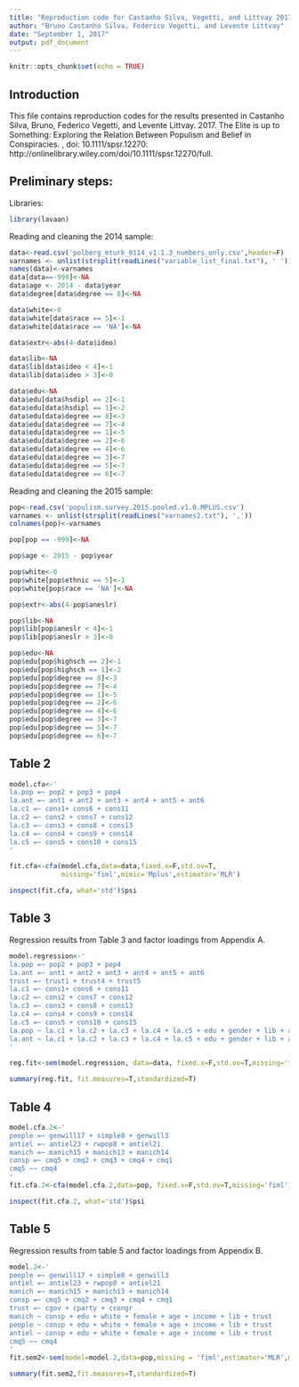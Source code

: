 ```yaml
---
title: "Reproduction code for Castanho Silva, Vegetti, and Littvay 2017"
author: "Bruno Castanho Silva, Federico Vegetti, and Levente Littvay"
date: "September 1, 2017"
output: pdf_document
---
```


```r
knitr::opts_chunk$set(echo = TRUE)
```

## Introduction

This file contains reproduction codes for the results presented in Castanho Silva, Bruno, Federico Vegetti, and Levente Littvay. 2017. The Elite is up to Something: Exploring the Relation Between Populism and Belief in Conspiracies. \textit{Swiss Political Science Review}, doi: 10.1111/spsr.12270: http://onlinelibrary.wiley.com/doi/10.1111/spsr.12270/full.

## Preliminary steps:

Libraries:

```r
library(lavaan)
```

Reading and cleaning the 2014 sample:

```r
data<-read.csv('polberg_mturk_0114_v1.1.3_numbers_only.csv',header=F)
varnames <- unlist(strsplit(readLines("variable_list_final.txt"), ' '))
names(data)<-varnames
data[data==-999]<-NA
data$age <- 2014 - data$year
data$degree[data$degree == 8]<-NA

data$white<-0
data$white[data$race == 5]<-1
data$white[data$race == 'NA']<-NA

data$extr<-abs(4-data$ideo)

data$lib<-NA
data$lib[data$ideo < 4]<-1
data$lib[data$ideo > 3]<-0

data$edu<-NA
data$edu[data$hsdipl == 2]<-1
data$edu[data$hsdipl == 1]<-2
data$edu[data$degree == 8]<-3
data$edu[data$degree == 7]<-4
data$edu[data$degree == 1]<-5
data$edu[data$degree == 2]<-6
data$edu[data$degree == 4]<-6
data$edu[data$degree == 3]<-7
data$edu[data$degree == 5]<-7
data$edu[data$degree == 6]<-7
```

Reading and cleaning the 2015 sample:

```r
pop<-read.csv('populism.survey.2015.pooled.v1.0.MPLUS.csv')
varnames <- unlist(strsplit(readLines("varnames2.txt"), ','))
colnames(pop)<-varnames

pop[pop == -999]<-NA

pop$age <- 2015 - pop$year

pop$white<-0
pop$white[pop$ethnic == 5]<-1
pop$white[pop$race == 'NA']<-NA

pop$extr<-abs(4-pop$aneslr)

pop$lib<-NA
pop$lib[pop$aneslr < 4]<-1
pop$lib[pop$aneslr > 3]<-0

pop$edu<-NA
pop$edu[pop$highsch == 2]<-1
pop$edu[pop$highsch == 1]<-2
pop$edu[pop$degree == 8]<-3
pop$edu[pop$degree == 7]<-4
pop$edu[pop$degree == 1]<-5
pop$edu[pop$degree == 2]<-6
pop$edu[pop$degree == 4]<-6
pop$edu[pop$degree == 3]<-7
pop$edu[pop$degree == 5]<-7
pop$edu[pop$degree == 6]<-7
```

## Table 2


```r
model.cfa<-'
la.pop =~ pop2 + pop3 + pop4
la.ant =~ ant1 + ant2 + ant3 + ant4 + ant5 + ant6
la.c1 =~ cons1+ cons6 + cons11
la.c2 =~ cons2 + cons7 + cons12
la.c3 =~ cons3 + cons8 + cons13
la.c4 =~ cons4 + cons9 + cons14
la.c5 =~ cons5 + cons10 + cons15
'

fit.cfa<-cfa(model.cfa,data=data,fixed.x=F,std.ov=T,
             missing='fiml',mimic='Mplus',estimator='MLR')

inspect(fit.cfa, what='std')$psi
```

## Table 3

Regression results from Table 3 and factor loadings from Appendix A.

```r
model.regression<-'
la.pop =~ pop2 + pop3 + pop4
la.ant =~ ant1 + ant2 + ant3 + ant4 + ant5 + ant6
trust =~ trust1 + trust4 + trust5
la.c1 =~ cons1+ cons6 + cons11
la.c2 =~ cons2 + cons7 + cons12
la.c3 =~ cons3 + cons8 + cons13
la.c4 =~ cons4 + cons9 + cons14
la.c5 =~ cons5 + cons10 + cons15
la.pop ~ la.c1 + la.c2 + la.c3 + la.c4 + la.c5 + edu + gender + lib + age + white + income + trust
la.ant ~ la.c1 + la.c2 + la.c3 + la.c4 + la.c5 + edu + gender + lib + age + white + income + trust
'

reg.fit<-sem(model.regression, data=data, fixed.x=F,std.ov=T,missing='fiml',mimic='Mplus',estimator='MLR')

summary(reg.fit, fit.measures=T,standardized=T)
```

## Table 4

```r
model.cfa.2<-'
people =~ genwill17 + simple8 + genwill3
antiel =~ antiel23 + rwpop8 + antiel21
manich =~ manich15 + manich13 + manich14
consp =~ cmq5 + cmq2 + cmq3 + cmq4 + cmq1
cmq5 ~~ cmq4
'
fit.cfa.2<-cfa(model.cfa.2,data=pop, fixed.x=F,std.ov=T,missing='fiml',mimic='Mplus',estimator='MLR')

inspect(fit.cfa.2, what='std')$psi
```

## Table 5

Regression results from table 5 and factor loadings from Appendix B.

```r
model.2<-'
people =~ genwill17 + simple8 + genwill3
antiel =~ antiel23 + rwpop8 + antiel21
manich =~ manich15 + manich13 + manich14
consp =~ cmq5 + cmq2 + cmq3 + cmq4 + cmq1
trust =~ cgov + cparty + ccongr
manich ~ consp + edu + white + female + age + income + lib + trust
people ~ consp + edu + white + female + age + income + lib + trust
antiel ~ consp + edu + white + female + age + income + lib + trust
cmq5 ~~ cmq4
'
fit.sem2<-sem(model=model.2,data=pop,missing = 'fiml',estimator='MLR',mimic='Mplus',std.ov=T)

summary(fit.sem2,fit.measures=T,standardized=T)
```
